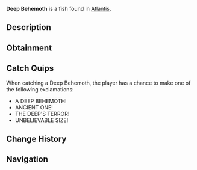 {{FishInfobox
|image          = Deep Behemoth.png
|rarity         = Legendary
|sea            = First Sea
|location       = [[Atlantis]]
|sublocation    = 
|sources        = Fishing Rod
|radar_location = 
|prog_speed     = -65
|xp             = 2000
|weather        = 
|time           = Night
|season         = 
|bait           = Truffle Worm
|base_weight    = 600
|base_value     = 4000
|weight_range   = 300
|base_chance    = 0.2
|base_resil     = 20
}}
'''Deep Behemoth''' is a {{Rarity|Legendary}} fish found in [[Atlantis]].

== Description ==
{{Description|A deep-sea creature of terrifying proportions. Its exact species is unknown, but its size and strength suggest ancient origins from Poseidon's earliest creations.|Bestiary Entry}}

== Obtainment ==
{{Description|The deepest parts of the pool grow still when it approaches, Poseidon Pool fish.|Bestiary Hint}}
{{Fish Availability|
Atlantis/Poseidon Temple
|top_rods      = 
Leviathan's Fang Rod\72046.95\162151.71;
Free Spirit Rod\69978.77\162587.4;
Trident Rod\64584.53\150054.52;
No-Life Rod\53615.06\120848.1;
Azure Of Lagoon\52703.32\129829.33;
Frog Rod\32107.2\75825.85;
Resourceful Rod\38720.18\89483.69;
Midas Rod\19864.47\43643.93;
Buddy Bond Rod\25756.16\63947.78;
Carbon Rod\24592.45\69912.25;
Rod Of Time\30614.8\78141.7;
Seraphic Rod\52669.19\113285.55;
Ethereal Prism Rod\51954.29\108909.29;
Challenger's Rod\50127.38\114983.7;
Rod Of The Forgotten Fang\48168.05\106861.94;
Zeus Rod\42964.16\96767.17;
Verdant Shear Rod\42700.87\96151.83;
Rod Of The Depths\42543.18\91929.77;
Blazebringer Rod\41394.69\94081.76;
Rod Of The Exalted One\40945.78\88744.16;
Depthseeker Rod\40773.05\97359;
Avalanche Rod\36086.05\83945.18;
Volcanic Rod\33605.06\76549.47;
Steady Rod\13309.38\41415.02
|recommended   = Trident Rod
}}

== Catch Quips ==
When catching a Deep Behemoth, the player has a chance to make one of the following exclamations:
* A DEEP BEHEMOTH!
* ANCIENT ONE!
* THE DEEP'S TERROR!
* UNBELIEVABLE SIZE!

== Change History ==
{{Change History|{{subst:Current Version}}}}

== Navigation ==
{{Fish Navbox|Atlantis}}